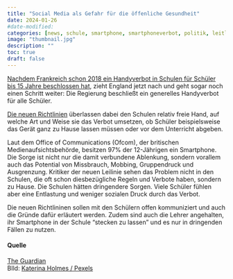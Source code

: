 ```yaml
---
title: "Social Media als Gefahr für die öffenliche Gesundheit"
date: 2024-01-26
#date-modified: 
categories: [news, schule, smartphone, smartphoneverbot, politik, leitlinie, england]
image: "thumbnail.jpg"
description: "" 
toc: true
draft: false
---
```


[Nachdem Frankreich schon 2018 ein Handyverbot in Schulen für Schüler bis 15 Jahre beschlossen hat](https://www.nzz.ch/international/frankreich-fuehrt-ein-handyverbot-an-schulen-ein-ld.1407819), zieht England jetzt nach und geht sogar noch einen Schritt weiter: Die Regierung beschließt ein generelles Handyverbot für alle Schüler.

[Die neuen Richtlinien](https://assets.publishing.service.gov.uk/media/65cf5f2a4239310011b7b916/Mobile_phones_in_schools_guidance.pdf) überlassen dabei den Schulen relativ freie Hand, auf welche Art und Weise sie das Verbot umsetzen, ob Schüler beispielsweise das Gerät ganz zu Hause lassen müssen oder vor dem Unterricht abgeben.

Laut dem Office of Communications (Ofcom), der britischen Medienaufsichtsbehörde, besitzen 97% der 12-Jährigen ein Smartphone. Die Sorge ist nicht nur die damit verbundene Ablenkung, sondern vorallem auch das Potential von Missbrauch, Mobbing, Gruppendruck und Ausgrenzung. Kritiker der neuen Leilinie sehen das Problem nicht in den Schulen, die oft schon diesbezügliche Regeln und Verbote haben, sondern zu Hause. Die Schulen hätten dringendere Sorgen. Viele Schüler fühlen aber eine Entlastung und weniger sozialen Druck durch das Verbot.

Die neuen Richtlininen sollen mit den Schülern offen kommuniziert und auch die Gründe dafür erläutert werden. Zudem sind auch die Lehrer angehalten, ihr Smartphone in der Schule "stecken zu lassen" und es nur in dringenden Fällen zu nutzen.

#### Quelle

[The Guardian](https://www.theguardian.com/education/2024/feb/19/ministers-confirm-plan-to-ban-use-of-mobile-phones-in-schools-in-england)\
BIld: [Katerina Holmes / Pexels](https://www.pexels.com/de-de/@katerina-holmes/)
